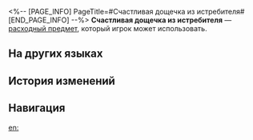 <%-- [PAGE_INFO]
PageTitle=#Счастливая дощечка из истребителя#
[END_PAGE_INFO] --%>
{{Расходный предмет Инфобокс
|id          = 408205
|Изображения = Предмет Счастливая дощечка из истребителя.png
|Тип         = Расходные предметы энергии
|Редкость    = 1
|Эффект      = Восстанавливает отряду 2 очка техники.
|Описание    = Жители Сяньчжоу верят, что если звёздный ялик продержится до конца срока эксплуатации, значит в нём таится благоприятная энергия. Из таких яликов они создают талисманы на удачу. Зачастую на эти деревянные таблички помещают надпись «счастливого» спереди и «полёта» с оборотной стороны.
|Рецепт      = 
|Источник1   = [[Лавка старьёвщика]]
|Источник2   = 
|Источник3   = 
}}
{{Описание|''«В последнее время появляется всё больше подделок. Некоторые из таких дощечек просто ужасны! Вы только посмотрите, на одной стороне вырезано "щасливого", а на оборотной - "помёта"».''}}
'''Счастливая дощечка из истребителя''' — [[расходный предмет]], который игрок может использовать.

==На других языках==
{{На других языках
|en   = Fighter Jet Lucky Plaque
|zhs  = 斗舰福牌
|zht  = 鬥艦福牌
|ja   = 戦闘艦福牌
|ko   = 군함 행운패
|es   = Placa de la suerte de nave de combate
|fr   = Plaque porte-bonheur de vaisseau de combat
|ru   = Счастливая дощечка из истребителя
|th   = Fighter Jet Lucky Plaque
|vi   = Thẻ May Mắn Chiến Hạm
|de   = Kampfjet-Glückstafel
|id   = Fighter Jet Lucky Plaque
|pt   = Placa da Sorte de Jato de Combate
}}

==История изменений==
{{История изменений|3.5}}

==Навигация==
{{Расходные предметы Навбокс}}

[[en:]]
